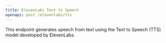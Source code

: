 ```yaml
---
title: ElevenLabs Text to Speech
openapi: post /elevenlabs/tts
---
```


This endpoint generates speech from text using the Text to Speech (TTS) model developed by ElevenLabs.